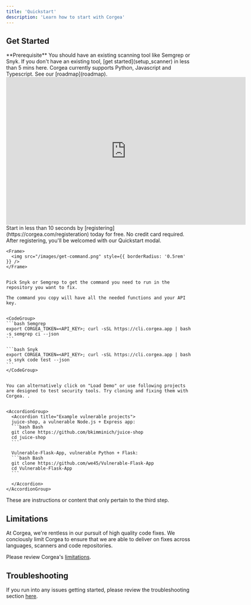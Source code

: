 ```yaml
---
title: 'Quickstart'
description: 'Learn how to start with Corgea'
---
```


## Get Started


<Info>
  **Prerequisite** You should have an existing scanning tool like Semgrep or Snyk. If you don't have an existing tool, [get started](setup_scanner) in less than 5 mins here.  
</Info>
<Note>Corgea currently supports Python, Javascript and Typescript. See our [roadmap](roadmap).</Note>

<Card>
  <iframe
    width="650"
    height="400"
    src="https://www.loom.com/embed/3c1d424aa4e04bfeaf566ae6a76a088b?sid=69374b26-ab20-4f0c-b870-87b180b8df52"
    title="YouTube video player"
    frameborder="0"
    allow="accelerometer; autoplay; clipboard-write; encrypted-media; gyroscope; picture-in-picture"
    allowFullScreen
  ></iframe>

</Card>

<Steps>
  <Step title="Register with Corgea:">
    <Tip>
    Start in less than 10 seconds by [registering](https://corgea.com/registeration) today for free. No credit card required. 
    </Tip>
  </Step>
  <Step title="Send vulnerability report to Corgea">
    After registering, you'll be welcomed with our Quickstart modal. 

    <Frame>
      <img src="/images/get-command.png" style={{ borderRadius: '0.5rem' }} />
    </Frame>


    Pick Snyk or Semgrep to get the command you need to run in the repository you want to fix. 

    The command you copy will have all the needed functions and your API key.


    <CodeGroup>
    ```bash Semgrep
    export CORGEA_TOKEN=<API_KEY>; curl -sSL https://cli.corgea.app | bash -s semgrep ci --json
    ```

    ```bash Snyk
    export CORGEA_TOKEN=<API_KEY>; curl -sSL https://cli.corgea.app | bash -s snyk code test --json
    ```
    </CodeGroup>


    You can alternatively click on "Load Demo" or use following projects are designed to test security tools. Try cloning and fixing them with Corgea. .


    <AccordionGroup>
      <Accordion title="Example vulnerable projects">
      juice-shop, a vulnerable Node.js + Express app:
      ```bash Bash
      git clone https://github.com/bkimminich/juice-shop
      cd juice-shop
      ```

      Vulnerable-Flask-App, vulnerable Python + Flask:
      ```bash Bash
      git clone https://github.com/we45/Vulnerable-Flask-App
      cd Vulnerable-Flask-App
      ```

      </Accordion>
    </AccordionGroup>

  </Step>
  <Step title="Issue Fixes">
    These are instructions or content that only pertain to the third step.
  </Step>
</Steps>



## Limitations

At Corgea, we're rentless in our pursuit of high quality code fixes. We conciously limit Corgea to ensure that we are able to deliver on fixes across languages, scanners and code repositories. 

Please review Corgea's [limitations](limitations). 


## Troubleshooting

If you run into any issues getting started, please review the troubleshooting section [here](scanning). 
